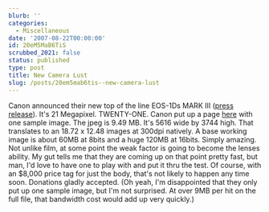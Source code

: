 ```yaml
---
blurb: ''
categories:
  - Miscellaneous
date: '2007-08-22T00:00:00'
id: 20eM5MaB6TiS
scrubbed_2021: false
status: published
type: post
title: New Camera Lust
slug: /posts/20em5mab6tis--new-camera-lust
---
```


Canon announced their new top of the line EOS-1Ds MARK III
([press release](http://www.usa.canon.com/html/templatedata/pressrelease/20070820_1dsmk3.html)).
It's 21 Megapixel. TWENTY-ONE. Canon put up a page
[here](http://web.canon.jp/imaging/eosd/eos1dsm3/eos1dsm3_sample-e.html)
with one sample image. The jpeg is 9.49 MB. It's 5616 wide by 3744
high. That translates to an 18.72 x 12.48 images at 300dpi
natively. A base working image is about 60MB at 8bits and a huge
120MB at 16bits. Simply amazing. Not unlike film, at some point the
weak factor is going to become the lenses ability. My gut tells me
that they are coming up on that point pretty fast, but man, I'd
love to have one to play with and put it thru the test. Of course,
with an $8,000 price tag for just the body, that's not likely to
happen any time soon. Donations gladly accepted. (Oh yeah, I'm
disappointed that they only put up one sample image, but I'm not
surprised. At over 9MB per hit on the full file, that bandwidth
cost would add up very quickly.)
